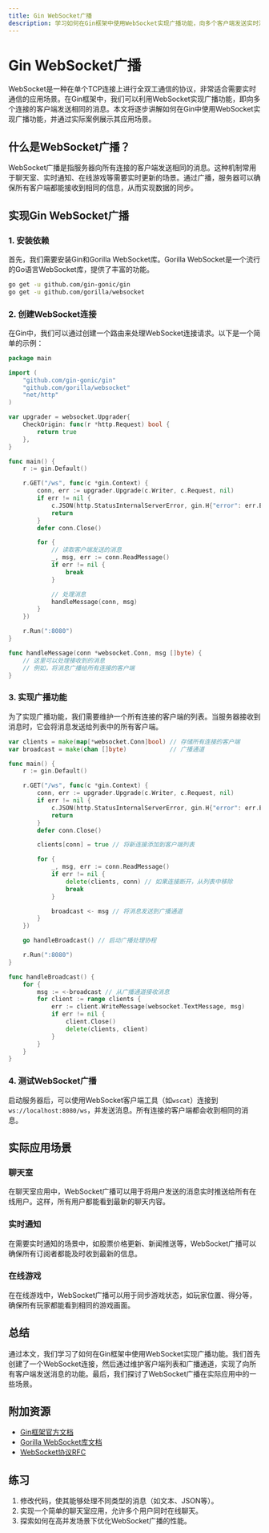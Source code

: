 ```yaml
---
title: Gin WebSocket广播
description: 学习如何在Gin框架中使用WebSocket实现广播功能，向多个客户端发送实时消息。
---
```


# Gin WebSocket广播

WebSocket是一种在单个TCP连接上进行全双工通信的协议，非常适合需要实时通信的应用场景。在Gin框架中，我们可以利用WebSocket实现广播功能，即向多个连接的客户端发送相同的消息。本文将逐步讲解如何在Gin中使用WebSocket实现广播功能，并通过实际案例展示其应用场景。

## 什么是WebSocket广播？

WebSocket广播是指服务器向所有连接的客户端发送相同的消息。这种机制常用于聊天室、实时通知、在线游戏等需要实时更新的场景。通过广播，服务器可以确保所有客户端都能接收到相同的信息，从而实现数据的同步。

## 实现Gin WebSocket广播

### 1. 安装依赖

首先，我们需要安装Gin和Gorilla WebSocket库。Gorilla WebSocket是一个流行的Go语言WebSocket库，提供了丰富的功能。

```bash
go get -u github.com/gin-gonic/gin
go get -u github.com/gorilla/websocket
```

### 2. 创建WebSocket连接

在Gin中，我们可以通过创建一个路由来处理WebSocket连接请求。以下是一个简单的示例：

```go
package main

import (
    "github.com/gin-gonic/gin"
    "github.com/gorilla/websocket"
    "net/http"
)

var upgrader = websocket.Upgrader{
    CheckOrigin: func(r *http.Request) bool {
        return true
    },
}

func main() {
    r := gin.Default()

    r.GET("/ws", func(c *gin.Context) {
        conn, err := upgrader.Upgrade(c.Writer, c.Request, nil)
        if err != nil {
            c.JSON(http.StatusInternalServerError, gin.H{"error": err.Error()})
            return
        }
        defer conn.Close()

        for {
            // 读取客户端发送的消息
            _, msg, err := conn.ReadMessage()
            if err != nil {
                break
            }

            // 处理消息
            handleMessage(conn, msg)
        }
    })

    r.Run(":8080")
}

func handleMessage(conn *websocket.Conn, msg []byte) {
    // 这里可以处理接收到的消息
    // 例如，将消息广播给所有连接的客户端
}
```

### 3. 实现广播功能

为了实现广播功能，我们需要维护一个所有连接的客户端的列表。当服务器接收到消息时，它会将消息发送给列表中的所有客户端。

```go
var clients = make(map[*websocket.Conn]bool) // 存储所有连接的客户端
var broadcast = make(chan []byte)            // 广播通道

func main() {
    r := gin.Default()

    r.GET("/ws", func(c *gin.Context) {
        conn, err := upgrader.Upgrade(c.Writer, c.Request, nil)
        if err != nil {
            c.JSON(http.StatusInternalServerError, gin.H{"error": err.Error()})
            return
        }
        defer conn.Close()

        clients[conn] = true // 将新连接添加到客户端列表

        for {
            _, msg, err := conn.ReadMessage()
            if err != nil {
                delete(clients, conn) // 如果连接断开，从列表中移除
                break
            }

            broadcast <- msg // 将消息发送到广播通道
        }
    })

    go handleBroadcast() // 启动广播处理协程

    r.Run(":8080")
}

func handleBroadcast() {
    for {
        msg := <-broadcast // 从广播通道接收消息
        for client := range clients {
            err := client.WriteMessage(websocket.TextMessage, msg)
            if err != nil {
                client.Close()
                delete(clients, client)
            }
        }
    }
}
```

### 4. 测试WebSocket广播

启动服务器后，可以使用WebSocket客户端工具（如`wscat`）连接到`ws://localhost:8080/ws`，并发送消息。所有连接的客户端都会收到相同的消息。

## 实际应用场景

### 聊天室

在聊天室应用中，WebSocket广播可以用于将用户发送的消息实时推送给所有在线用户。这样，所有用户都能看到最新的聊天内容。

### 实时通知

在需要实时通知的场景中，如股票价格更新、新闻推送等，WebSocket广播可以确保所有订阅者都能及时收到最新的信息。

### 在线游戏

在在线游戏中，WebSocket广播可以用于同步游戏状态，如玩家位置、得分等，确保所有玩家都能看到相同的游戏画面。

## 总结

通过本文，我们学习了如何在Gin框架中使用WebSocket实现广播功能。我们首先创建了一个WebSocket连接，然后通过维护客户端列表和广播通道，实现了向所有客户端发送消息的功能。最后，我们探讨了WebSocket广播在实际应用中的一些场景。

## 附加资源

- [Gin框架官方文档](https://gin-gonic.com/docs/)
- [Gorilla WebSocket库文档](https://pkg.go.dev/github.com/gorilla/websocket)
- [WebSocket协议RFC](https://tools.ietf.org/html/rfc6455)

## 练习

1. 修改代码，使其能够处理不同类型的消息（如文本、JSON等）。
2. 实现一个简单的聊天室应用，允许多个用户同时在线聊天。
3. 探索如何在高并发场景下优化WebSocket广播的性能。
